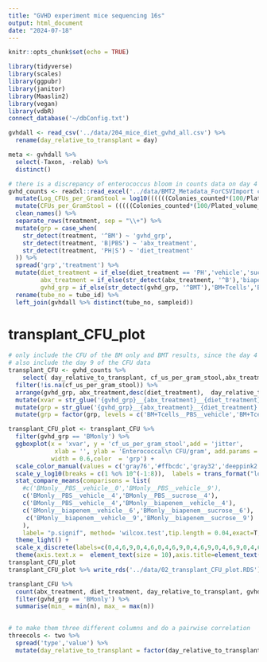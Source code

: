 ```yaml
---
title: "GVHD experiment mice sequencing 16s"
output: html_document
date: "2024-07-18"
---
```


```r
knitr::opts_chunk$set(echo = TRUE)
```

```r
library(tidyverse)
library(scales)
library(ggpubr)
library(janitor)
library(Maaslin2)
library(vegan)
library(vdbR)
connect_database('~/dbConfig.txt')
```
```r
gvhdall <- read_csv('../data/204_mice_diet_gvhd_all.csv') %>% 
  rename(day_relative_to_transplant = day)

meta <- gvhdall %>%
  select(-Taxon, -relab) %>% 
  distinct() 
```

```r
# there is a discrepancy of enterococcus bloom in counts data on day 4 in abx +vehicle in BMT mice but not so in 16s data 
gvhd_counts <- readxl::read_excel('../data/BMT2_Metadata_ForCSVImport copy.xlsx') %>% 
  mutate(Log_CFUs_per_GramStool = log10((((((Colonies_counted*(100/Plated_volume_ul))/100)/(10^Dilution_factor) )*1000)/Stool_weight_mg)+1) ) %>%   
  mutate(CFUs_per_GramStool = (((((Colonies_counted*(100/Plated_volume_ul))/100)/(10^Dilution_factor) )*1000)/Stool_weight_mg)+1) %>% 
  clean_names() %>% 
  separate_rows(treatment, sep = "\\+") %>% 
  mutate(grp = case_when(
    str_detect(treatment, '^BM') ~ 'gvhd_grp',
    str_detect(treatment, 'B|PBS') ~ 'abx_treatment',
    str_detect(treatment, 'PH|S') ~ 'diet_treatment'
  )) %>% 
  spread('grp','treatment') %>% 
  mutate(diet_treatment = if_else(diet_treatment == 'PH','vehicle','sucrose'),
         abx_treatment = if_else(str_detect(abx_treatment, '^B'),'biapenem',abx_treatment),
         gvhd_grp = if_else(str_detect(gvhd_grp, '^BMT'),'BM+Tcells','BMonly')) %>% 
  rename(tube_no = tube_id) %>% 
  left_join(gvhdall %>% distinct(tube_no, sampleid))
```
 
# transplant_CFU_plot    

```r
# only include the CFU of the BM only and BMT results, since the day 4 of the abx + vehicle looks weird
# also include the day 9 of the CFU data
transplant_CFU <- gvhd_counts %>% 
    select( day_relative_to_transplant, cf_us_per_gram_stool,abx_treatment:gvhd_grp) %>% 
  filter(!is.na(cf_us_per_gram_stool)) %>% 
  arrange(gvhd_grp, abx_treatment,desc(diet_treatment),  day_relative_to_transplant) %>% 
  mutate(xvar = str_glue('{gvhd_grp}__{abx_treatment}__{diet_treatment}__{day_relative_to_transplant}')) %>% 
  mutate(grp = str_glue('{gvhd_grp}__{abx_treatment}__{diet_treatment}')) %>% 
  mutate(grp = factor(grp, levels = c('BM+Tcells__PBS__vehicle','BM+Tcells__PBS__sucrose','BM+Tcells__biapenem__vehicle','BM+Tcells__biapenem__sucrose','BMonly__PBS__vehicle','BMonly__PBS__sucrose','BMonly__biapenem__vehicle','BMonly__biapenem__sucrose')))

transplant_CFU_plot <- transplant_CFU %>% 
  filter(gvhd_grp == 'BMonly') %>% 
  ggboxplot(x = 'xvar', y = 'cf_us_per_gram_stool',add = 'jitter', 
             xlab = '', ylab = 'Enterococcal\n CFU/gram', add.params = list(alpha = 0.5, shape = 16),
            width = 0.6,color  = 'grp') +
  scale_color_manual(values = c('gray76','#ffbcdc','gray32','deeppink2', 'gray76','#ffbcdc','gray32','deeppink2'))+
  scale_y_log10(breaks = c(1 %o% 10^(-1:8)),  labels = trans_format("log10", math_format(10^.x))) +
  stat_compare_means(comparisons = list(
    #c('BMonly__PBS__vehicle__0','BMonly__PBS__vehicle__9'),
    c('BMonly__PBS__vehicle__4','BMonly__PBS__sucrose__4'), 
    c('BMonly__PBS__vehicle__4','BMonly__biapenem__vehicle__4'),
    c('BMonly__biapenem__vehicle__6','BMonly__biapenem__sucrose__6'),
     c('BMonly__biapenem__vehicle__9','BMonly__biapenem__sucrose__9')
    ),
    label= "p.signif", method= 'wilcox.test',tip.length = 0.04,exact=T,correct=T, step.increase = 0.2) +
  theme_light() +
  scale_x_discrete(labels=c(0,4,6,9,0,4,6,0,4,6,9,0,4,6,9,0,4,6,9,0,4,6,9,0,4,6,9,0,4,6,9)) + 
  theme(axis.text.x =  element_text(size = 10),axis.title=element_text(size=10),legend.position = 'none',aspect.ratio=1/2.8)
transplant_CFU_plot
transplant_CFU_plot %>% write_rds('../data/02_transplant_CFU_plot.RDS')

transplant_CFU %>% 
  count(abx_treatment, diet_treatment, day_relative_to_transplant, gvhd_grp) %>% 
  filter(gvhd_grp == 'BMonly') %>% 
  summarise(min_ = min(n), max_ = max(n))
  
```


```r
# to make them three different columns and do a pairwise correlation
threecols <- two %>% 
  spread('type','value') %>% 
  mutate(day_relative_to_transplant = factor(day_relative_to_transplant))
```

